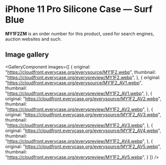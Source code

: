 
# iPhone 11 Pro Silicone Case — Surf Blue

<Callout type='info' emoji='👉🏻'>**MY1F2ZM** is an order number for this product, used for search engines, auction websites and such.</Callout>

## Image gallery

<GalleryComponent
    images={[
      {
        original: "https://cloudfront.everycase.org/everysource/MY1F2.webp",
        thumbnail: "https://cloudfront.everycase.org/everypreview/MY1F2.webp",
      },
      {
        original: "https://cloudfront.everycase.org/everysource/MY1F2_AV1.webp",
        thumbnail: "https://cloudfront.everycase.org/everypreview/MY1F2_AV1.webp",
      },
      {
        original: "https://cloudfront.everycase.org/everysource/MY1F2_AV2.webp",
        thumbnail: "https://cloudfront.everycase.org/everypreview/MY1F2_AV2.webp",
      },
      {
        original: "https://cloudfront.everycase.org/everysource/MY1F2_AV3.webp",
        thumbnail: "https://cloudfront.everycase.org/everypreview/MY1F2_AV3.webp",
      },
      {
        original: "https://cloudfront.everycase.org/everysource/MY1F2_AV4.webp",
        thumbnail: "https://cloudfront.everycase.org/everypreview/MY1F2_AV4.webp",
      },
      {
        original: "https://cloudfront.everycase.org/everysource/MY1F2_AV5.webp",
        thumbnail: "https://cloudfront.everycase.org/everypreview/MY1F2_AV5.webp",
      }
    ]}
  />
